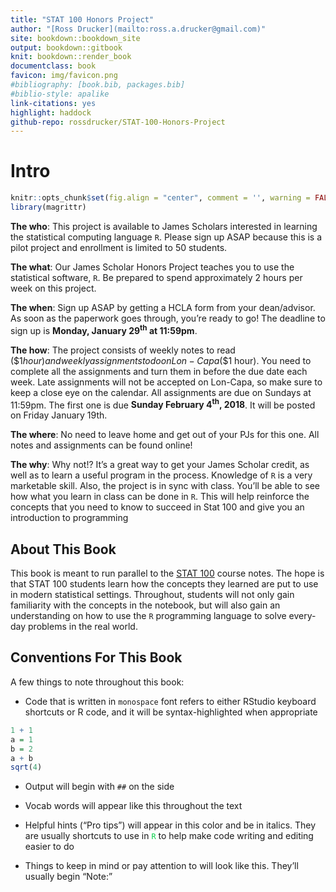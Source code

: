 ```yaml
---
title: "STAT 100 Honors Project"
author: "[Ross Drucker](mailto:ross.a.drucker@gmail.com)"
site: bookdown::bookdown_site
output: bookdown::gitbook
knit: bookdown::render_book
documentclass: book
favicon: img/favicon.png
#bibliography: [book.bib, packages.bib]
#biblio-style: apalike
link-citations: yes
highlight: haddock
github-repo: rossdrucker/STAT-100-Honors-Project
---
```

# Intro {-}

```r
knitr::opts_chunk$set(fig.align = "center", comment = '', warning = FALSE, message = FALSE, fig.height = 7, fig.width = 12, cache = TRUE)
library(magrittr)
```


**The who**: This project is available to James Scholars interested in learning the statistical computing language `R`. Please sign up ASAP because this is a pilot project and enrollment is limited to 50 students.

**The what**: Our James Scholar Honors Project teaches you to use the statistical software, `R`. Be prepared to spend approximately 2 hours per week on this project.

**The when**: Sign up ASAP by getting a HCLA form from your dean/advisor. As soon as the paperwork goes through, you're ready to go! The deadline to sign up is **Monday, January 29^th^ at 11:59pm**.

**The how**: The project consists of weekly notes to read ($\approx$1 hour) and weekly assignments to do on Lon-Capa ($\approx$1 hour). You need to complete all the assignments and turn them in before the due date each week. Late assignments will not be accepted on Lon-Capa, so make sure to keep a close eye on the calendar. All assignments are due on Sundays at 11:59pm. The first one is due **Sunday February 4^th^, 2018**. It will be posted on Friday January 19th.

**The where**: No need to leave home and get out of your PJs for this one. All notes and assignments can be found online!

**The why**: Why not!? It's a great way to get your James Scholar credit, as well as to learn a useful program in the process. Knowledge of `R` is a very marketable skill. Also, the project is in sync with class. You'll be able to see how what you learn in class can be done in `R`. This will help reinforce the concepts that you need to know to succeed in Stat 100 and give you an introduction to programming

## About This Book {-}

This book is meant to run parallel to the [STAT 100](http://courses.las.illinois.edu/stat/stat100/) course notes. The hope is that STAT 100 students learn how the concepts they learned are put to use in modern statistical settings. Throughout, students will not only gain familiarity with the concepts in the notebook, but will also gain an understanding on how to use the `R` programming language to solve every-day problems in the real world.

## Conventions For This Book {-}

A few things to note throughout this book:

- Code that is written in `monospace` font refers to either RStudio keyboard shortcuts or R code, and it will be syntax-highlighted when appropriate

```r
1 + 1
a = 1
b = 2
a + b
sqrt(4)
```

- Output will begin with `##` on the side

- Vocab words will appear like <span class = 'vocab'>this</span> throughout the text

- <span class = 'tip'>Helpful hints ("Pro tips") will appear in this color and be in italics. They are usually shortcuts to use in</span> <span style = 'color: #00ce45'>`R`</span> <span class = 'tip'>to help make code writing and editing easier to do</span>

- <span class = 'note'>Things to keep in mind or pay attention to will look like this. They'll usually begin "Note:"</span>

